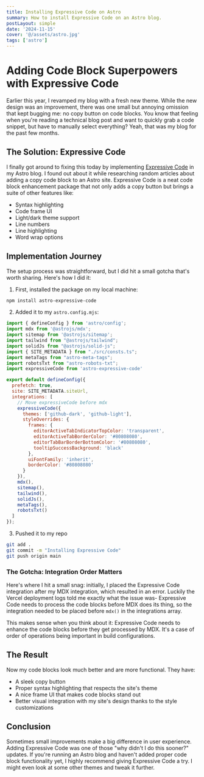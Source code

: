 ```yaml
---
title: Installing Expressive Code on Astro
summary: How to install Expressive Code on an Astro blog.
postLayout: simple
date: '2024-11-15'
cover: '@/assets/astro.jpg'
tags: ['astro']
---
```


# Adding Code Block Superpowers with Expressive Code

Earlier this year, I revamped my blog with a fresh new theme. While the new design was an improvement, there was one small but annoying omission that kept bugging me: no copy button on code blocks. You know that feeling when you're reading a technical blog post and want to quickly grab a code snippet, but have to manually select everything? Yeah, that was my blog for the past few months.

## The Solution: Expressive Code

I finally got around to fixing this today by implementing [Expressive Code](https://expressive-code.com/) in my Astro blog. I found out about it while researching random articles about adding a copy code block to an Astro site. Expressive Code is a neat code block enhancement package that not only adds a copy button but brings a suite of other features like:

- Syntax highlighting
- Code frame UI
- Light/dark theme support
- Line numbers
- Line highlighting
- Word wrap options

## Implementation Journey

The setup process was straightforward, but I did hit a small gotcha that's worth sharing. Here's how I did it:

1. First, installed the package on my local machine:
```bash
npm install astro-expressive-code
```

2. Added it to my `astro.config.mjs`:
```javascript
import { defineConfig } from 'astro/config';
import mdx from '@astrojs/mdx';
import sitemap from '@astrojs/sitemap';
import tailwind from "@astrojs/tailwind";
import solidJs from "@astrojs/solid-js";
import { SITE_METADATA } from "./src/consts.ts";
import metaTags from "astro-meta-tags";
import robotsTxt from "astro-robots-txt";
import expressiveCode from 'astro-expressive-code'

export default defineConfig({
  prefetch: true,
  site: SITE_METADATA.siteUrl,
  integrations: [
    // Move expressiveCode before mdx
    expressiveCode({
      themes: ['github-dark', 'github-light'],
      styleOverrides: {
        frames: {
          editorActiveTabIndicatorTopColor: 'transparent',
          editorActiveTabBorderColor: '#80808080',
          editorTabBarBorderBottomColor: '#80808080',
          tooltipSuccessBackground: 'black'
        },
        uiFontFamily: 'inherit',
        borderColor: '#80808080'
      }
    }),
    mdx(), 
    sitemap(), 
    tailwind(), 
    solidJs(), 
    metaTags(), 
    robotsTxt()
  ]
});
```
3. Pushed it to my repo
```bash
git add .
git commit -m "Installing Expressive Code"
git push origin main
```

### The Gotcha: Integration Order Matters

Here's where I hit a small snag: initially, I placed the Expressive Code integration after my MDX integration, which resulted in an error. Luckily the Vercel deployment logs told me exactly what the issue was- Expressive Code needs to process the code blocks before MDX does its thing, so the integration needed to be placed before `mdx()` in the integrations array.

This makes sense when you think about it: Expressive Code needs to enhance the code blocks before they get processed by MDX. It's a case of order of operations being important in build configurations.

## The Result

Now my code blocks look much better and are more functional. They have:
- A sleek copy button
- Proper syntax highlighting that respects the site's theme
- A nice frame UI that makes code blocks stand out
- Better visual integration with my site's design thanks to the style customizations

## Conclusion

Sometimes small improvements make a big difference in user experience. Adding Expressive Code was one of those "why didn't I do this sooner?" updates. If you're running an Astro blog and haven't added proper code block functionality yet, I highly recommend giving Expressive Code a try. I might even look at some other themes and tweak it further. 

